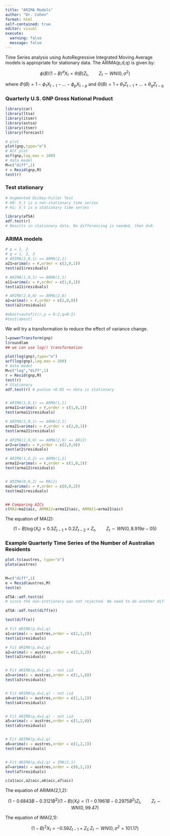 ```yaml
---
title: "ARIMA Models"
author: "Dr. Cohen"
format: html
self-contained: true
editor: visual
execute: 
  warning: false
  message: false
---
```


Time Series analysis using AutoRegressive Integrated Moving Average models is appropriate for stationary data. The ARIMA(p,d,q) is given by:

$$
\phi(B) (1-B)^d X_t = \theta(B) Z_t, \qquad Z_t \sim WN(0,\sigma^2)
$$

where $\Phi(B) = 1-\phi_1X_{t-1} - \ldots - \phi_pX_{t-p}$ and $\Theta(B) = 1+\theta_1Z_{t-1} + \ldots + \theta_qZ_{t-q}$

### Quarterly U.S. GNP Gross National Product

```r
library(car)
library(ltsa)
library(itsmr)
library(astsa)
library(itsmr)
library(forecast)

# plot
plot(gnp,type="o")
# ACF plot
acf(gnp,lag.max = 100)
# data model
M=c("diff",1)
r = Resid(gnp,M)
test(r)
```

### Test stationary

```r
# Augmented Dickey-Fuller Test
# H0: X_t is a non-stationary time series
# H1: X_t is a stationary time series

library(aTSA)
adf.test(r)
# Results in stationary data. No differencing is needed, then d=0.
```

### ARIMA models

```r
# p = 1, 2
# q = 1, 2, 3
# ARIMA(2,0,1) == ARMA(2,1)
a21=arima(x = r,order = c(2,0,1))
test(a21$residuals)

# ARIMA(1,0,1) == ARMA(1,1)
a11=arima(x = r,order = c(1,0,1))
test(a11$residuals)

# ARIMA(2,0,0) == ARMA(2,0)
a2=arima(x = r,order = c(2,0,0))
test(a2$residuals)

#abest=autofit(r,p = 0:2,q=0:2)
#test(abest)
```

We will try a transformation to reduce the effect of variance change.

```r
l=powerTransform(gnp)
l$roundlam
## we can use log() transformation

plot(log(gnp),type="o")
acf(log(gnp),lag.max = 200)
# data model
M=c("log","diff",1)
r = Resid(gnp,M)
test(r)
# Stationary
adf.test(r) # pvalue <0.05 => data is stationary


# ARIMA(1,0,1) == ARMA(1,1)
arma11=arima(x = r,order = c(1,0,1))
test(arma11$residuals)

# ARIMA(2,0,1) == ARMA(2,1)
arma21=arima(x = r,order = c(2,0,1))
test(arma21$residuals)

# ARIMA(2,0,0) == ARMA(2,0) == AR(2)
ar2=arima(x = r,order = c(2,0,0))
test(ar2$residuals)

# ARIMA(1,0,2) == ARMA(1,2)
arma12=arima(x = r,order = c(1,0,2))
test(arma12$residuals)


# ARIMA(0,0,2) == MA(2)
ma2=arima(x = r,order = c(0,0,2))
test(ma2$residuals)


## Comparing AICs
c(MA2=ma2$aic, ARMA12=arma12$aic, ARMA21=arma21$aic)

```

The equation of MA(2):

$$
(1-B)\log(X_t) = 0.3Z_{t-1} + 0.2Z_{t-2} + Z_t, \qquad Z_t \sim WN(0,8.919e-05)
$$

### Example Quarterly Time Series of the Number of Australian Residents

```r

plot.ts(austres, type="o")
plota(austres)
     

M=c("diff",1)
e = Resid(austres,M)
test(e)

aTSA::adf.test(e)
# since the non-stationary was not rejected. We need to do another differencing operator.

aTSA::adf.test(diff(e))

test(diff(e))

# Fit ARIMA(p,d=1,q)
a1=arima(x = austres,order = c(2,1,2))
test(a1$residuals)

# Fit ARIMA(p,d=2,q)
a2=arima(x = austres,order = c(2,2,2))
test(a2$residuals)


# Fit ARIMA(p,d=1,q) - not iid
a3=arima(x = austres,order = c(1,1,0))
test(a3$residuals)


# Fit ARIMA(p,d=1,q) - not iid
a4=arima(x = austres,order = c(1,1,1))
test(a4$residuals)


# Fit ARIMA(p,d=2,q) - not iid
a5=arima(x = austres,order = c(1,2,0))
test(a5$residuals)


# Fit ARIMA(p,d=2,q) 
a6=arima(x = austres,order = c(1,2,1))
test(a6$residuals)


# Fit ARIMA(p,d=2,q) = IMA(2,1)
a7=arima(x = austres,order = c(0,2,1))
test(a7$residuals)

c(a1$aic,a2$aic,a6$aic,a7$aic)

```

The equation of ARIMA(2,1,2):

$$
(1-0.6843B-0.3121B^2)(1-B)(X_t) = (1 - 0.1961B  -0.2975B^2)Z_t, \qquad Z_t \sim WN(0,99.47)
$$

The equation of IMA(2,1):

$$
(1-B)^2 X_t = -0.59Z_{t-1} + Z_t; Z_t \sim WN(0,\sigma^2 = 101.17)
$$
